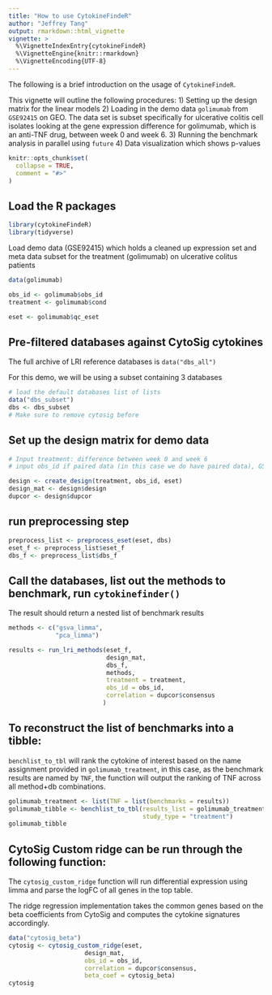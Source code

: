 ```yaml
---
title: "How to use CytokineFindeR"
author: "Jeffrey Tang"
output: rmarkdown::html_vignette
vignette: >
  %\VignetteIndexEntry{cytokineFindeR}
  %\VignetteEngine{knitr::rmarkdown}
  %\VignetteEncoding{UTF-8}
---
```


The following is a brief introduction on the usage of `CytokineFindeR`.

This vignette will outline the following procedures:
1) Setting up the design matrix for the linear models
2) Loading in the demo data `golimumab` from `GSE92415` on GEO. The data set is subset specifically for ulcerative colitis cell isolates looking at the gene expression difference for golimumab, which is an anti-TNF drug, between week 0 and week 6. 
3) Running the benchmark analysis in parallel using `future`
4) Data visualization which shows p-values 

```r
knitr::opts_chunk$set(
  collapse = TRUE,
  comment = "#>"
)
```

## Load the R packages
```r
library(cytokineFindeR)
library(tidyverse)
```

Load demo data (GSE92415) which holds a cleaned up expression set and meta data subset for the treatment (golimumab) on ulcerative colitus patients
```r
data(golimumab)

obs_id <- golimumab$obs_id
treatment <- golimumab$cond

eset <- golimumab$qc_eset
```

## Pre-filtered databases against CytoSig cytokines

The full archive of LRI reference databases is `data("dbs_all")`

For this demo, we will be using a subset containing 3 databases

```r
# load the default databases list of lists
data("dbs_subset")
dbs <- dbs_subset
# Make sure to remove cytosig before 
```

## Set up the design matrix for demo data 
```r
# Input treatment: difference between week 0 and week 6
# input obs_id if paired data (in this case we do have paired data), GSM IDs different for same sample IDs due to different time points

design <- create_design(treatment, obs_id, eset)
design_mat <- design$design
dupcor <- design$dupcor
```

## run preprocessing step
```r
preprocess_list <- preprocess_eset(eset, dbs)
eset_f <- preprocess_list$eset_f
dbs_f <- preprocess_list$dbs_f
```

## Call the databases, list out the methods to benchmark,  run `cytokinefinder()`

The result should return a nested list of benchmark results

```r
methods <- c("gsva_limma", 
             "pca_limma")

results <- run_lri_methods(eset_f,
                           design_mat,
                           dbs_f,
                           methods,
                           treatment = treatment,
                           obs_id = obs_id,
                           correlation = dupcor$consensus
                          )
```

## To reconstruct the list of benchmarks into a tibble:

`benchlist_to_tbl` will rank the cytokine of interest based on the name assignment provided in `golimumab_treatment`, in this case, as the benchmark results are named by `TNF`, the function will output the ranking of TNF across all method+db combinations.

```r
golimumab_treatment <- list(TNF = list(benchmarks = results))
golimumab_tibble <- benchlist_to_tbl(results_list = golimumab_treatment,
                                     study_type = "treatment")
golimumab_tibble
```


## CytoSig Custom ridge can be run through the following function:

The `cytosig_custom_ridge` function will run differential expression using limma and parse the logFC of all genes in the top table. 

The ridge regression implementation takes the common genes based on the beta coefficients from CytoSig and computes the cytokine signatures accordingly.

```r
data("cytosig_beta")
cytosig <- cytosig_custom_ridge(eset, 
                     design_mat, 
                     obs_id = obs_id,
                     correlation = dupcor$consensus, 
                     beta_coef = cytosig_beta)
cytosig
```

